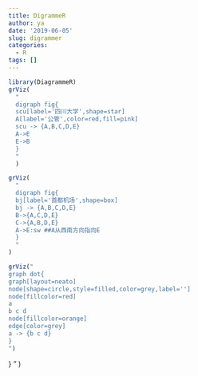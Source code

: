 ```yaml
---
title: DigrammeR
author: ya
date: '2019-06-05'
slug: digrammer
categories:
  - R
tags: []
---
```



```r
library(DiagrammeR)
grViz(
  "
  digraph fig{
  scu[label='四川大学',shape=star]
  A[label='公管',color=red,fill=pink]
  scu -> {A,B,C,D,E}
  A->E
  E->B
  }
  "
  )

grViz(
  "
  digraph fig{
  bj[label='首都机场',shape=box]
  bj -> {A,B,C,D,E}
  B->{A,C,D,E}
  C->{A,B,D,E}
  A->E:sw ##A从西南方向指向E
  }
  "
)

grViz("
graph dot{
graph[layout=neato]
node[shape=circle,style=filled,color=grey,label='']
node[fillcolor=red]
a
b c d
node[fillcolor=orange]
edge[color=grey]
a -> {b c d}
}      
")


```


}
"
)
